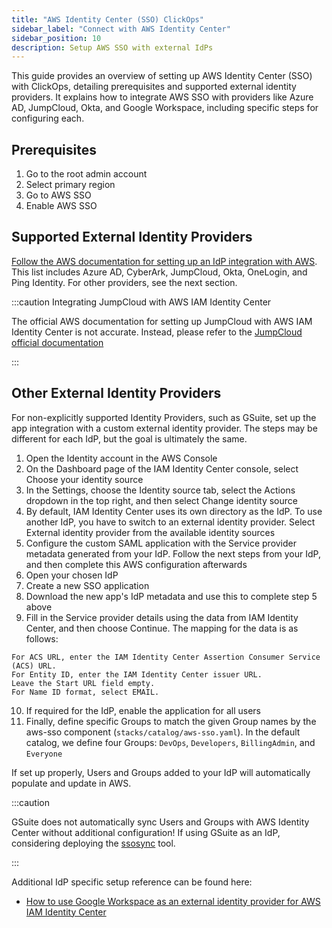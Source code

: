 ```yaml
---
title: "AWS Identity Center (SSO) ClickOps"
sidebar_label: "Connect with AWS Identity Center"
sidebar_position: 10
description: Setup AWS SSO with external IdPs
---
```


<Intro>
This guide provides an overview of setting up AWS Identity Center (SSO) with ClickOps, detailing prerequisites and supported external identity providers. It explains how to integrate AWS SSO with providers like Azure AD, JumpCloud, Okta, and Google Workspace, including specific steps for configuring each.
</Intro>

## Prerequisites

1. Go to the root admin account
2. Select primary region
3. Go to AWS SSO
4. Enable AWS SSO

## Supported External Identity Providers

[Follow the AWS documentation for setting up an IdP integration with AWS](https://docs.aws.amazon.com/singlesignon/latest/userguide/supported-idps.html).
This list includes Azure AD, CyberArk, JumpCloud, Okta, OneLogin, and Ping Identity. For other providers, see the next
section.

:::caution Integrating JumpCloud with AWS IAM Identity Center

The official AWS documentation for setting up JumpCloud with AWS IAM Identity Center is not accurate. Instead, please
refer to the [JumpCloud official documentation](https://jumpcloud.com/support/integrate-with-aws-iam-identity-center)

:::

## Other External Identity Providers

For non-explicitly supported Identity Providers, such as GSuite, set up the app integration with a custom external
identity provider. The steps may be different for each IdP, but the goal is ultimately the same.

1. Open the Identity account in the AWS Console
2. On the Dashboard page of the IAM Identity Center console, select Choose your identity source
3. In the Settings, choose the Identity source tab, select the Actions dropdown in the top right, and then select Change
   identity source
4. By default, IAM Identity Center uses its own directory as the IdP. To use another IdP, you have to switch to an
   external identity provider. Select External identity provider from the available identity sources
5. Configure the custom SAML application with the Service provider metadata generated from your IdP. Follow the next
   steps from your IdP, and then complete this AWS configuration afterwards
6. Open your chosen IdP
7. Create a new SSO application
8. Download the new app's IdP metadata and use this to complete step 5 above
9. Fill in the Service provider details using the data from IAM Identity Center, and then choose Continue. The mapping
   for the data is as follows:

```
For ACS URL, enter the IAM Identity Center Assertion Consumer Service (ACS) URL.
For Entity ID, enter the IAM Identity Center issuer URL.
Leave the Start URL field empty.
For Name ID format, select EMAIL.
```

10. If required for the IdP, enable the application for all users
11. Finally, define specific Groups to match the given Group names by the aws-sso component
    (`stacks/catalog/aws-sso.yaml`). In the default catalog, we define four Groups: `DevOps`, `Developers`,
    `BillingAdmin`, and `Everyone`

If set up properly, Users and Groups added to your IdP will automatically populate and update in AWS.

:::caution

GSuite does not automatically sync Users and Groups with AWS Identity Center without additional configuration! If using
GSuite as an IdP, considering deploying the [ssosync](https://github.com/awslabs/ssosync) tool.

:::

Additional IdP specific setup reference can be found here:

- [How to use Google Workspace as an external identity provider for AWS IAM Identity Center](https://aws.amazon.com/blogs/security/how-to-use-g-suite-as-external-identity-provider-aws-sso/)
